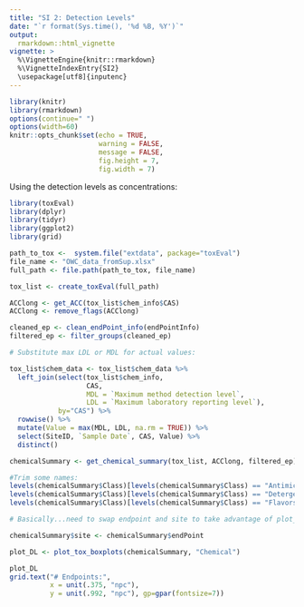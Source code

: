 ```yaml
---
title: "SI 2: Detection Levels"
date: "`r format(Sys.time(), '%d %B, %Y')`"
output: 
  rmarkdown::html_vignette
vignette: >
  %\VignetteEngine{knitr::rmarkdown}
  %\VignetteIndexEntry{SI2}
  \usepackage[utf8]{inputenc}
---
```



```r
library(knitr)
library(rmarkdown)
options(continue=" ")
options(width=60)
knitr::opts_chunk$set(echo = TRUE,
                      warning = FALSE,
                      message = FALSE,
                      fig.height = 7,
                      fig.width = 7)
```

Using the detection levels as concentrations:


```r
library(toxEval)
library(dplyr)
library(tidyr)
library(ggplot2)
library(grid)

path_to_tox <-  system.file("extdata", package="toxEval")
file_name <- "OWC_data_fromSup.xlsx"
full_path <- file.path(path_to_tox, file_name)

tox_list <- create_toxEval(full_path)

ACClong <- get_ACC(tox_list$chem_info$CAS)
ACClong <- remove_flags(ACClong)

cleaned_ep <- clean_endPoint_info(endPointInfo)
filtered_ep <- filter_groups(cleaned_ep)

# Substitute max LDL or MDL for actual values:

tox_list$chem_data <- tox_list$chem_data %>%
  left_join(select(tox_list$chem_info,
                   CAS,
                   MDL = `Maximum method detection level`,
                   LDL = `Maximum laboratory reporting level`),
            by="CAS") %>%
  rowwise() %>%
  mutate(Value = max(MDL, LDL, na.rm = TRUE)) %>%
  select(SiteID, `Sample Date`, CAS, Value) %>%
  distinct()

chemicalSummary <- get_chemical_summary(tox_list, ACClong, filtered_ep)

#Trim some names:
levels(chemicalSummary$Class)[levels(chemicalSummary$Class) == "Antimicrobial Disinfectants"] <- "Antimicrobial"
levels(chemicalSummary$Class)[levels(chemicalSummary$Class) == "Detergent Metabolites"] <- "Detergent"
levels(chemicalSummary$Class)[levels(chemicalSummary$Class) == "Flavors and Fragrances"] <- "Flavor/Fragrance"

# Basically...need to swap endpoint and site to take advantage of plot_tox_boxplots code

chemicalSummary$site <- chemicalSummary$endPoint

plot_DL <- plot_tox_boxplots(chemicalSummary, "Chemical")

plot_DL
grid.text("# Endpoints:", 
          x = unit(.375, "npc"), 
          y = unit(.992, "npc"), gp=gpar(fontsize=7))

```